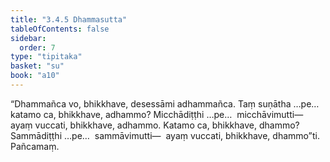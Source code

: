 ```yaml
---
title: "3.4.5 Dhammasutta"
tableOfContents: false
sidebar:
  order: 7
type: "tipitaka"
basket: "su"
book: "a10"
---
```



<DynamicBreadcrumb />

<Division number="138" book="a10">

<Paragraph number="1114" book="a10">
“Dhammañca vo, bhikkhave, desessāmi adhammañca. Taṃ suṇātha …pe…  katamo ca, bhikkhave, adhammo? Micchādiṭṭhi …pe…  micchāvimutti—  ayaṃ vuccati, bhikkhave, adhammo. Katamo ca, bhikkhave, dhammo? Sammādiṭṭhi …pe…  sammāvimutti—  ayaṃ vuccati, bhikkhave, dhammo”ti.

</Paragraph>
</Division>

<Paragraph number="1115" type="center" book="a10">
Pañcamaṃ.
</Paragraph>